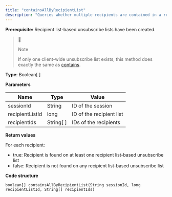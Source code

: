 ```yaml
---
title: "containsAllByRecipientList"
description: "Queries whether multiple recipients are contained in a recipient list-based unsubscribe list in Optimizely Campaign."
---
```


**Prerequisite:** Recipient list-based unsubscribe lists have been created.

> 📘
> 
> Note
> 
> If only one client-wide unsubscribe list exists, this method does exactly the same as [contains](/optimizely-campaign/docs/contains-unsubscribews).

**Type**: Boolean\[ \]

**Parameters**

| Name            | Type        | Value                    |
| --------------- | ----------- | ------------------------ |
| sessionId       | String      | ID of the session        |
| recipientListId | long        | ID of the recipient list |
| recipientIds    | String\[ \] | IDs of the recipients    |

**Return values**

For each recipient:

* true: Recipient is found on at least one recipient list-based unsubscribe list
* false: Recipient is not found on any recipient list-based unsubscribe list

**Code structure**

`boolean[] containsAllByRecipientList(String sessionId, long recipientListId, String[] recipientIds)
`